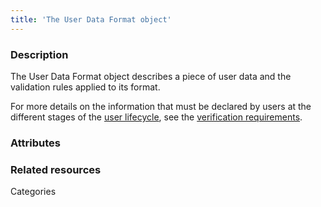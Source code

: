 ```yaml
---
title: 'The User Data Format object'
---
```


  
### Description
The User Data Format object describes a piece of user data and the validation rules applied to its format.  

For more details on the information that must be declared by users at the different stages of the [user lifecycle](/guides/users/user-life-cycle), see the [verification requirements](/guides/users/verification/requirements).

### Attributes  

<CompanyNumber />

### Related resources

<CardGroup cols={2}>
    <Card title="Guide" href="/guides/users/verification/company-number">Categories</Card>    
</CardGroup>